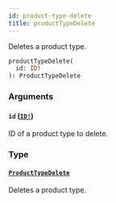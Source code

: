```yaml
---
id: product-type-delete
title: productTypeDelete
---
```


Deletes a product type.

```graphql
productTypeDelete(
  id: ID!
): ProductTypeDelete

```

### Arguments

#### `id` ([`ID!`](/developer/api-reference/scalars/id.mdx))

ID of a product type to delete.

### Type

#### [`ProductTypeDelete`](/developer/api-reference/objects/product-type-delete.mdx)

Deletes a product type.
